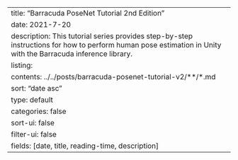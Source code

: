 ---
title: "Barracuda PoseNet Tutorial 2nd Edition"
date: 2021-7-20
description: This tutorial series provides step-by-step instructions for how to perform human pose estimation in Unity with the Barracuda inference library. 
listing:
  contents: ../../posts/barracuda-posenet-tutorial-v2/**/*.md
  sort: "date asc"
  type: default
  categories: false
  sort-ui: false
  filter-ui: false
  fields: [date, title, reading-time, description]
---